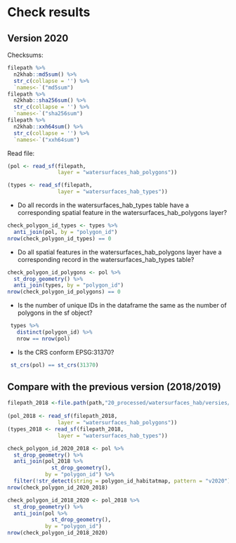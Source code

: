 # Check results

## Version 2020

Checksums:

```r
filepath %>% 
  n2khab::md5sum() %>% 
  str_c(collapse = '') %>% 
  `names<-`("md5sum")
filepath %>% 
  n2khab::sha256sum() %>% 
  str_c(collapse = '') %>% 
  `names<-`("sha256sum")
filepath %>% 
  n2khab::xxh64sum() %>% 
  str_c(collapse = '') %>% 
  `names<-`("xxh64sum")
```

Read file:

```r
(pol <- read_sf(filepath, 
                layer = "watersurfaces_hab_polygons"))
```

```r
(types <- read_sf(filepath, 
                layer = "watersurfaces_hab_types"))
```


- Do all records in the watersurfaces_hab_types table have a corresponding spatial feature in the watersurfaces_hab_polygons layer?

```r
check_polygon_id_types <- types %>%
  anti_join(pol, by = "polygon_id")
nrow(check_polygon_id_types) == 0
```

- Do all spatial features in the watersurfaces_hab_polygons layer have a corresponding record in the watersurfaces_hab_types table?

```r
check_polygon_id_polygons <- pol %>%
  st_drop_geometry() %>%
  anti_join(types, by = "polygon_id")
nrow(check_polygon_id_polygons) == 0
```

- Is the number of unique IDs in the dataframe the same as the number of polygons in the sf object? 
  
```r
 types %>%  
   distinct(polygon_id) %>%  
   nrow == nrow(pol) 
``` 

- Is the CRS conform EPSG:31370?

```r
 st_crs(pol) == st_crs(31370) 
```

## Compare with the previous version (2018/2019)

```r
filepath_2018 <-file.path(path,"20_processed/watersurfaces_hab/versies/v3_2019/watersurfaces_hab.gpkg")
  
(pol_2018 <- read_sf(filepath_2018, 
                layer = "watersurfaces_hab_polygons"))
(types_2018 <- read_sf(filepath_2018, 
                layer = "watersurfaces_hab_types"))
```

```r
check_polygon_id_2020_2018 <- pol %>%
  st_drop_geometry() %>%
  anti_join(pol_2018 %>%
              st_drop_geometry(), 
            by = "polygon_id") %>% 
  filter(!str_detect(string = polygon_id_habitatmap, pattern = "v2020"))
nrow(check_polygon_id_2020_2018) 

check_polygon_id_2018_2020 <- pol_2018 %>%
  st_drop_geometry() %>%
  anti_join(pol %>%
              st_drop_geometry(), 
            by = "polygon_id")
nrow(check_polygon_id_2018_2020) 
```

